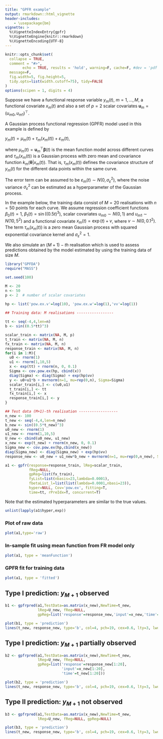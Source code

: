 ```yaml
---
title: "GPFR example"
output: rmarkdown::html_vignette
header-includes:
    - \usepackage{bm}
vignette: >
  %\VignetteIndexEntry{gpfr}
  %\VignetteEngine{knitr::rmarkdown}
  %\VignetteEncoding{UTF-8}
---
```


```r
knitr::opts_chunk$set(
  collapse = TRUE,
  comment = "#>",
        echo = TRUE, results = 'hold', warning=F, cache=F, #dev = 'pdf', 
  message=F, 
  fig.width=5, fig.height=5,
  tidy.opts=list(width.cutoff=75), tidy=FALSE
)
options(scipen = 1, digits = 4)
```



Suppose we have a functional response variable $y_m(t), \ m=1,\dots,M$, a 
functional covariate $x_m(t)$ and also a set of $p=2$ scalar covariates 
$\textbf{u}_m = (u_{m0},u_{m1})^\top$.

A Gaussian process functional regression (GPFR) model used in this example is
defined by

$y_m(t) = \mu_m(t) + \tau_m(x_m(t)) + \varepsilon_m(t)$,

where $\mu_m(t) = \textbf{u}_m^\top \boldsymbol{\beta}(t)$ is the mean function
model across different curves and $\tau_m(x_m(t))$ is a Gaussian process with 
zero mean and covariance function $k_m(\boldsymbol{\theta}|x_m(t))$. That is, 
$\tau_m(x_m(t))$ defines the covariance structure of $y_m(t)$ for the different
data points within the same curve. 

The error term can be assumed to be $\varepsilon_m(t) \sim N(0, \sigma_\varepsilon^2)$, 
where the noise variance $\sigma_\varepsilon^2$ can be estimated as a hyperparameter 
of the Gaussian process.


In the example below, the training data consist of $M=20$ realisations with 
$n=50$ points for each curve. We assume regression coefficient functions
$\beta_0(t)=1$, $\beta_1(t)=\sin((0.5 t)^3)$, scalar covariates 
$u_{m0} \sim N(0,1)$ and $u_{m1} \sim N(10,5^2)$ and a functional covariate
$x_m(t) = \exp(t) + v$, where $v \sim N(0, 0.1^2)$. The term $\tau_m(x_m(t))$ is
a zero mean Gaussian process with squared exponential covariance kernel and 
$\sigma_\varepsilon^2 = 1$.

We also simulate an $(M+1)-th$ realisation which is used to assess predictions 
obtained by the model estimated by using the training data of size $M$.


```r
library("GPFDA")
require("MASS")
```

```r
set.seed(100)

M <- 20
n <- 50
p <- 2  # number of scalar covariates

hp <- list('pow.ex.v'=log(10), 'pow.ex.w'=log(1),'vv'=log(1))

## Training data: M realisations -----------------
 
tt <- seq(-4,4,len=n)
b <- sin((0.5*tt)^3)

scalar_train <- matrix(NA, M, p)
t_train <- matrix(NA, M, n)
fx_train <- matrix(NA, M, n)
response_train <- matrix(NA, M, n)
for(i in 1:M){
  u0 <- rnorm(1)
  u1 <- rnorm(1,10,5)
  x <- exp(tt) + rnorm(n, 0, 0.1)
  Sigma <- cov.pow.ex(hp, cbind(x))
  diag(Sigma) <- diag(Sigma) + exp(hp$vv)
  y <- u0+u1*b + mvrnorm(n=1, mu=rep(0,n), Sigma=Sigma)
  scalar_train[i,] <- c(u0,u1)
  t_train[i,] <- tt
  fx_train[i,] <- x
  response_train[i,] <- y
}

## Test data (M+1)-th realisation ------------------
n_new <- 100
t_new <- seq(-4,4,len=n_new)
b_new <- sin((0.5*t_new)^3)
u0_new <- rnorm(1)
u1_new <- rnorm(1,10,5)
U_new <- cbind(u0_new, u1_new)
x_new <- exp(t_new) + rnorm(n_new, 0, 0.1)
Sigma_new <- cov.pow.ex(hp,cbind(x_new))
diag(Sigma_new) <- diag(Sigma_new) + exp(hp$vv)
response_new <- u0_new + u1_new*b_new + mvrnorm(n=1, mu=rep(0,n_new), Sigma=Sigma_new)
```


```r
a1 <- gpfr(response=response_train, lReg=scalar_train, 
           fReg=NULL,
           gpReg=list(fx_train),
           fyList=list(nbasis=23,lambda=0.0001),
           fbetaList_l=list(list(lambda=0.0001,nbasi=23)),
           hyper=NULL, Cov='pow.ex', fitting=T,
           time=tt, rPreIdx=T, concurrent=T)
```

Note that the estimated hyperparameters are similar to the true values.

```r
unlist(lapply(a1$hyper,exp))
```

### Plot of raw data
```r
plot(a1,type='raw')
```


### In-sample fit using mean function from FR model only

```r
plot(a1, type = 'meanFunction')
```

### GPFR fit for training data
 
```r
plot(a1, type = 'fitted')
```



## Type I prediction: $y_{M+1}$ observed
```r
b1 <- gpfrpred(a1,TestData=as.matrix(x_new),NewTime=t_new,
               lReg=U_new, fReg=NULL,
               gpReg=list('response'=response_new,'input'=x_new,'time'=t_new))

plot(b1, type = 'prediction') 
lines(t_new, response_new, type='b', col=4, pch=19, cex=0.6, lty=3, lwd=2)
```

## Type I prediction: $y_{M+1}$ partially observed
```r
b2 <- gpfrpred(a1,TestData=as.matrix(x_new),NewTime=t_new,
               lReg=U_new, fReg=NULL,
               gpReg=list('response'=response_new[1:20],
                          'input'=x_new[1:20],
                          'time'=t_new[1:20]))

plot(b2, type = 'prediction')
lines(t_new, response_new, type='b', col=4, pch=19, cex=0.6, lty=3, lwd=2)
```


## Type II prediction: $y_{M+1}$ not observed
```r
b3 <- gpfrpred(a1,TestData=as.matrix(x_new),NewTime=t_new,
               lReg=U_new, fReg=NULL, gpReg=NULL)

plot(b3, type = 'prediction')
lines(t_new, response_new, type='b', col=4, pch=19, cex=0.6, lty=3, lwd=2)
```


